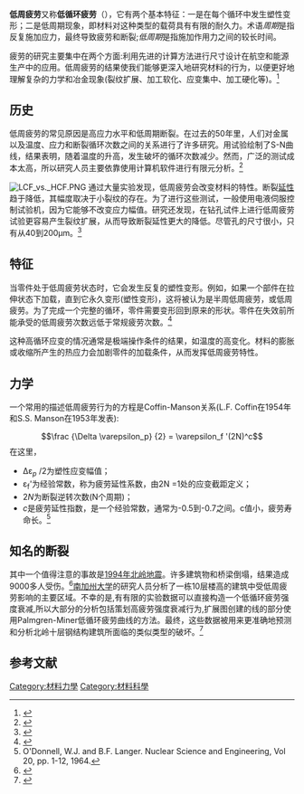 '''低周疲劳'''又称'''低循环疲劳'''（{{lang-en|Low cycle fatigue}}），它有两个基本特征：一是在每个循环中发生塑性变形；二是低周期现象，即材料对这种类型的载荷具有有限的耐久力。术语''周期''是指反复施加应力，最终导致疲劳和断裂;''低周期''是指施加作用力之间的较长时间。

疲劳的研究主要集中在两个方面:利用先进的计算方法进行尺寸设计在航空和能源生产中的应用。低周疲劳的结果使我们能够更深入地研究材料的行为，以便更好地理解复杂的力学和冶金现象(裂纹扩展、加工软化、应变集中、加工硬化等)。<ref>{{cite journal|last1=Pineau|first1=Andre|title=Low-Cycle Fatigue|journal=Fatigue of Materials and Structures: Fundamentals|date=2013|pages=113–177}}</ref>
==历史==
低周疲劳的常见原因是高应力水平和低周期断裂。在过去的50年里，人们对金属以及温度、应力和断裂循环次数之间的关系进行了许多研究。用试验绘制了S-N曲线，结果表明，随着温度的升高，发生破坏的循环次数减少。然而，广泛的测试成本太高，所以研究人员主要依靠使用计算机软件进行有限元分析。<ref>{{Cite web|url = http://www.ijeert.org/pdf/v2-i4/2.pdf|title = Low Cycle Fatigue Life Prediction|date = July 2014|access-date = 2016-02-18|website = Ijeert|publisher = Richa Agrawal|last = Agrawal|first = Richa}}</ref>

[[File:LCF_vs._HCF.PNG|thumb]]
通过大量实验发现，低周疲劳会改变材料的特性。断裂[[延性|延性]]趋于降低，其幅度取决于小裂纹的存在。为了进行这些测试，一般使用电液伺服控制试验机，因为它能够不改变应力幅值。研究还发现，在钻孔试件上进行低周疲劳试验更容易产生裂纹扩展，从而导致断裂延性更大的降低。尽管孔的尺寸很小，只有从40到200μm。<ref>{{Cite journal|last=Murakami|first=Y.|last2=Miller|first2=K. J.|date=2005-08-01|title=What is fatigue damage? A view point from the observation of low cycle fatigue process|journal=International Journal of Fatigue|series=Cumulative Fatigue Damage Conference - University of Seville 2003 Cumulative Fatigue Damage Conference|volume=27|issue=8|pages=991–1005|doi=10.1016/j.ijfatigue.2004.10.009}}</ref>

== 特征 ==
当零件处于低周疲劳状态时，它会发生反复的塑性变形。例如，如果一个部件在拉伸状态下加载，直到它永久变形(塑性变形)，这将被认为是半周低周疲劳，或低周疲劳。为了完成一个完整的循环，零件需要变形回到原来的形状。零件在失效前所能承受的低周疲劳次数远低于常规疲劳次数。<ref>{{cite web|url=http://files.asme.org/IGTI/Knowledge/Articles/13048.pdf|title=Understanding Fatigue|website=ASME|publisher=D.P DeLuca}}</ref>

这种高循环应变的情况通常是极端操作条件的结果，如温度的高变化。材料的膨胀或收缩所产生的热应力会加剧零件的加载条件，从而发挥低周疲劳特性。
== 力学 ==
一个常用的描述低周疲劳行为的方程是Coffin-Manson关系(L.F. Coffin在1954年和S.S. Manson在1953年发表):
:<math>\frac {\Delta \varepsilon_p} {2} = \varepsilon_f '(2N)^c</math>
在这里，
*Δε<sub>''p''</sub> /2为塑性应变幅值；
*ε<sub>f</sub>'为经验常数，称为疲劳延性系数，由2N =1处的应变截距定义；
*2''N''为断裂逆转次数(N个周期)；
*''c''是疲劳延性指数，是一个经验常数，通常为-0.5到-0.7之间。c值小，疲劳寿命长。<ref>O'Donnell, W.J. and B.F. Langer. Nuclear Science and Engineering, Vol 20, pp. 1-12, 1964.</ref>
==知名的断裂==
其中一个值得注意的事故是[[1994年北岭地震|1994年北岭地震]]。许多建筑物和桥梁倒塌，结果造成9000多人受伤。<ref>{{Cite web|title = The Northridge Earthquake: 20 Years Ago Today|url = https://www.theatlantic.com/photo/2014/01/the-northridge-earthquake-20-years-ago-today/100664/|website = The Atlantic|access-date = 2016-02-18|language = en-US|first = Alan|last = Taylor}}</ref>[[南加州大学|南加州大学]]的研究人员分析了一栋10层楼高的建筑中受低周疲劳影响的主要区域。不幸的是,有有限的实验数据可以直接构造一个低循环疲劳强度衰减,所以大部分的分析包括策划高疲劳强度衰减行为,扩展图创建的线的部分使用Palmgren-Miner低循环疲劳曲线的方法。最终，这些数据被用来更准确地预测和分析北岭十层钢结构建筑所面临的类似类型的破坏。<ref>{{Cite web|url = http://bjsce.com/docs/LATBSDC_Paper.pdf|title = Effects of Low-Cycle Fatigue on a Ten-Story Steel Building|date = 2008|access-date = 2016-02-18|website = |last = Nastar|first = Navid}}</ref>
==参考文献==
{{reflist}}
[[Category:材料力學|Category:材料力學]] 
[[Category:材料科學|Category:材料科學]]